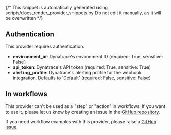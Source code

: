 {/* This snippet is automatically generated using scripts/docs_render_provider_snippets.py 
Do not edit it manually, as it will be overwritten */}

## Authentication
This provider requires authentication.
- **environment_id**: Dynatrace's environment ID (required: True, sensitive: False)
- **api_token**: Dynatrace's API token (required: True, sensitive: True)
- **alerting_profile**: Dynatrace's alerting profile for the webhook integration. Defaults to 'Default' (required: False, sensitive: False)


## In workflows

This provider can't be used as a "step" or "action" in workflows. If you want to use it, please let us know by creating an issue in the [GitHub repository](https://github.com/keephq/keep/issues).



If you need workflow examples with this provider, please raise a [GitHub issue](https://github.com/keephq/keep/issues).
